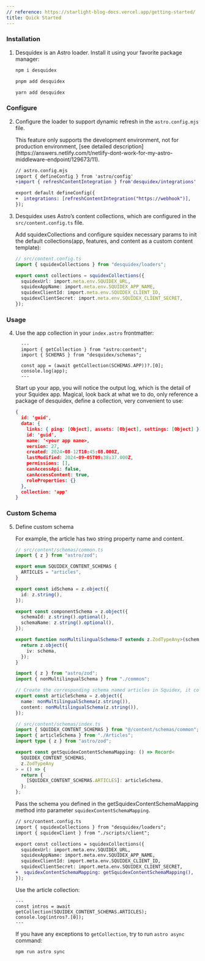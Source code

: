 ```yaml
---
// reference: https://starlight-blog-docs.vercel.app/getting-started/
title: Quick Started
---
```



### Installation
<Steps>

1. Desquidex is an Astro loader. Install it using your favorite package manager:
    <Tabs syncKey="pkg">

    <TabItem label="npm">

      ```sh
      npm i desquidex
      ```

    </TabItem>

    <TabItem label="pnpm">

      ```sh
      pnpm add desquidex
      ```

    </TabItem>

    <TabItem label="Yarn">

      ```sh
      yarn add desquidex
      ```

    </TabItem>

    </Tabs>

</Steps>

### Configure
<Steps>

2. Configure the loader to support dynamic refresh in the `astro.config.mjs` file.

    <Aside slot="preview">
      This feature only supports the development environment, not for production environment, [see detailed description](https://answers.netlify.com/t/netlify-dont-work-for-my-astro-middleware-endpoint/129673/11).
    </Aside>

    ```diff lang="js"
    // astro.config.mjs
    import { defineConfig } from 'astro/config'
    +import { refreshContentIntegration } from'desquidex/integrations'

    export default defineConfig({
    +  integrations: [refreshContentIntegration("https://webhook")],
    });
    ```

3. Desquidex uses Astro’s content collections, which are configured in the `src/content.config.ts` file.

    Add squidexCollections and configure squidex necessary params to init the default collections(app, features, and content as a custom content template):

    ```ts
    // src/content.config.ts
    import { squidexCollections } from "desquidex/loaders";

    export const collections = squidexCollections({
      squidexUrl: import.meta.env.SQUIDEX_URL,
      squidexAppName: import.meta.env.SQUIDEX_APP_NAME,
      squidexClientId: import.meta.env.SQUIDEX_CLIENT_ID,
      squidexClientSecret: import.meta.env.SQUIDEX_CLIENT_SECRET,
    });
    ```

</Steps>

### Usage
<Steps>

4. Use the app collection in your `index.astro` frontmatter:

    ```astro title="src/pages/index.astro"
      ---
      import { getCollection } from "astro:content";
      import { SCHEMAS } from "desquidex/schemas";

      const app = (await getCollection(SCHEMAS.APP))?.[0];
      console.log(app);
      ---
      ```

      Start up your app, you will notice the output log, which is the detail of your Squidex app. Magical, look back at what we to do, only reference a package of desquidex, define a collection, very convenient to use:

      ```json
      {
        id: 'guid',
        data: {
          links: { ping: [Object], assets: [Object], settings: [Object] },
          id: 'guid',
          name: '<your app name>,
          version: 27,
          created: 2024-08-12T10:45:08.000Z,
          lastModified: 2024-09-05T09:38:37.000Z,
          permissions: [],
          canAccessApi: false,
          canAccessContent: true,
          roleProperties: {}
        },
        collection: 'app'
      }
      ```

</Steps>

### Custom Schema
<Steps>

5. Define custom schema

    For example, the article has two string property name and content.

    ```ts
    // src/content/schemas/common.ts
    import { z } from "astro/zod";

    export enum SQUIDEX_CONTENT_SCHEMAS {
      ARTICLES = "articles",
    }

    export const idSchema = z.object({
      id: z.string(),
    });

    export const componentSchema = z.object({
      schemaId: z.string().optional(),
      schemaName: z.string().optional(),
    });

    export function nonMultilingualSchema<T extends z.ZodTypeAny>(schema: T) {
      return z.object({
        iv: schema,
      });
    }
    ```

    ```ts title="src/content/schemas/Articles.ts"
    import { z } from "astro/zod";
    import { nonMultilingualSchema } from "./common";

    // Create the corresponding schema named articles in Squidex, it contains name and content fields.
    export const articleSchema = z.object({
      name: nonMultilingualSchema(z.string()),
      content: nonMultilingualSchema(z.string()),
    });
    ```

    ```ts
    // src/content/schemas/index.ts
    import { SQUIDEX_CONTENT_SCHEMAS } from "@/content/schemas/common";
    import { articleSchema } from "./Articles";
    import type { z } from "astro/zod";

    export const getSquidexContentSchemaMapping: () => Record<
      SQUIDEX_CONTENT_SCHEMAS,
      z.ZodTypeAny
    > = () => {
      return {
        [SQUIDEX_CONTENT_SCHEMAS.ARTICLES]: articleSchema,
      };
    };
    ```

    Pass the schema you defined in the getSquidexContentSchemaMapping method into parameter `squidexContentSchemaMapping`.

    ```diff ts
    // src/content.config.ts
    import { squidexCollections } from "desquidex/loaders";
    import { squidexClient } from "./scripts/client";

    export const collections = squidexCollections({
      squidexUrl: import.meta.env.SQUIDEX_URL,
      squidexAppName: import.meta.env.SQUIDEX_APP_NAME,
      squidexClientId: import.meta.env.SQUIDEX_CLIENT_ID,
      squidexClientSecret: import.meta.env.SQUIDEX_CLIENT_SECRET,
    +  squidexContentSchemaMapping: getSquidexContentSchemaMapping(),
    });
    ```

    Use the article collection:

    ```astro title="src/page/index.astro"
    ---
    const intros = await getCollection(SQUIDEX_CONTENT_SCHEMAS.ARTICLES);
    console.log(intros?.[0]);
    ---
    ```

    If you have any exceptions to `getCollection`, try to run `astro async` command:

    ```sh
    npm run astro sync
    ```


</Steps>

